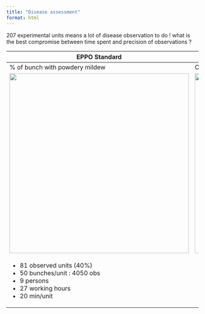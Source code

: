 ```yaml
---
title: "Disease assessment"
format: html
---
```


207 experimental units means a lot of disease observation to do ! what is the best compromise between time spent and precision of observations ?

+---------------------------------+--------------------------------------------+
| EPPO Standard                   | FAST assessment                            |
+=================================+============================================+
| \% of bunch with powdery mildew | Class \[0-5\] of powdery mildew on bunches |
+---------------------------------+--------------------------------------------+
| ![](EPPO.png){width="470"}      | ![](FAST.png){width="470"}                 |
+---------------------------------+--------------------------------------------+
| -   81 observed units (40%)     | -   207 observed units (on both sides)     |
| -   50 bunches/unit : 4050 obs  | -   10 vinestocks/unit : 4140 observation  |
| -   9 persons                   | -   6 persons                              |
| -   27 working hours            | -   18 working hours                       |
| -   20 min/unit                 | -   5.2 min/unit (4 times faster)          |
+---------------------------------+--------------------------------------------+
